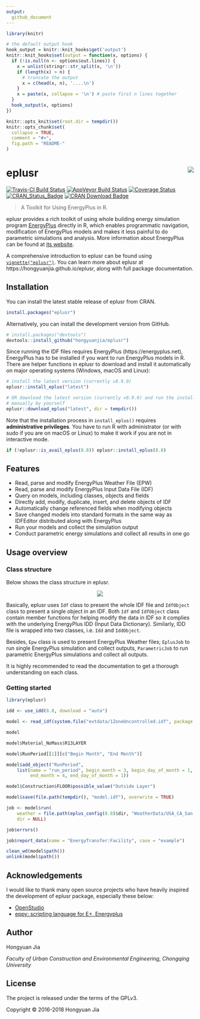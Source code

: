 ```yaml
---
output:
  github_document
---
```


<!-- README.md is generated from README.Rmd. Please edit that file -->

```r
library(knitr)

# the default output hook
hook_output = knitr::knit_hooks$get('output')
knitr::knit_hooks$set(output = function(x, options) {
  if (!is.null(n <- options$out.lines)) {
    x = unlist(stringr::str_split(x, '\n'))
    if (length(x) > n) {
      # truncate the output
      x = c(head(x, n), '....\n')
    }
    x = paste(x, collapse = '\n') # paste first n lines together
  }
  hook_output(x, options)
})

knitr::opts_knit$set(root.dir = tempdir())
knitr::opts_chunk$set(
  collapse = TRUE,
  comment = "#>",
  fig.path = "README-"
)
```

# eplusr <img src="man/figures/logo.svg" align="right" />

[![Travis-CI Build Status](https://travis-ci.org/hongyuanjia/eplusr.svg?branch=master)](https://travis-ci.org/hongyuanjia/eplusr)
[![AppVeyor Build Status](https://ci.appveyor.com/api/projects/status/github/hongyuanjia/eplusr?branch=master&svg=true)](https://ci.appveyor.com/project/hongyuanjia/eplusr)
[![Coverage Status](https://img.shields.io/codecov/c/github/hongyuanjia/eplusr/master.svg)](https://codecov.io/github/hongyuanjia/eplusr?branch=master)
[![CRAN_Status_Badge](http://www.r-pkg.org/badges/version/eplusr)](https://cran.r-project.org/package=eplusr)
[![CRAN Download Badge](https://cranlogs.r-pkg.org/badges/eplusr)](https://cran.rstudio.com/web/packages/eplusr/index.html)

> A Toolkit for Using EnergyPlus in R.

eplusr provides a rich toolkit of using whole building energy simulation program
[EnergyPlus](https://energyplus.net) directly in R, which enables programmatic
navigation, modification of EnergyPlus models and makes it less painful to do
parametric simulations and analysis. More information about EnergyPlus can be
found at [its website](https://energyplus.net).

A comprehensive introduction to eplusr can be found using
[`vignette("eplusr")`](https://hongyuanjia.github.io/articles/eplusr.html).
You can learn more about eplusr at https://hongyuanjia.github.io/eplusr, along
with full package documentation.

## Installation

You can install the latest stable release of eplusr from CRAN.

```r
install.packages("eplusr")
```

Alternatively, you can install the development version from GitHub.

```r
# install.packages("devtools")
devtools::install_github("hongyuanjia/eplusr")
```

Since running the IDF files requires EnergyPlus (https://energyplus.net),
EnergyPlus has to be installed if you want to run EnergyPlus models in R.  There
are helper functions in eplusr to download and install it automatically on major
operating systems (Windows, macOS and Linux):

```r
# install the latest version (currently v8.9.0)
eplusr::install_eplus("latest")

# OR download the latest version (currently v8.9.0) and run the installer
# manually by yourself
eplusr::download_eplus("latest", dir = tempdir())
```

Note that the installation process in `install_eplus()` requires
**administrative privileges**. You have to run R with administrator (or with
sudo if you are on macOS or Linux) to make it work if you are not in interactive
mode.

```r
if (!eplusr::is_avail_eplus(8.8)) eplusr::install_eplus(8.8)
```

## Features

* Read, parse and modify EnergyPlus Weather File (EPW)
* Read, parse and modify EnergyPlus Input Data File (IDF)
* Query on models, including classes, objects and fields
* Directly add, modify, duplicate, insert, and delete objects of IDF
* Automatically change referenced fields when modifying objects
* Save changed models into standard formats in the same way as IDFEditor
  distributed along with EnergyPlus
* Run your models and collect the simulation output
* Conduct parametric energy simulations and collect all results in one go

## Usage overview

### Class structure

Below shows the class structure in eplusr.

<p align="center">
  <img src="man/figures/class_structure.png"/>
</p>

Basically, eplusr uses `Idf` class to present the whole IDF file and `IdfObject`
class to present a single object in an IDF. Both `Idf` and `IdfObject` class
contain member functions for helping modify the data in IDF so it complies with
the underlying EnergyPlus IDD (Input Data Dictionary). Similarly, IDD file is
wrapped into two classes, i.e. `Idd` and `IddObject`.

Besides, `Epw` class is used to present EnergyPlus Weather files; `EplusJob` to
run single EnergyPlus simulation and collect outputs, `ParametricJob` to run
parametric EnergyPlus simulations and collect all outputs.

It is highly recommended to read the documentation to get a thorough
understanding on each class.

### Getting started

```r
library(eplusr)

idd <- use_idd(8.8, download = "auto")

model <- read_idf(system.file("extdata/1ZoneUncontrolled.idf", package = "eplusr"))

model

model$Material_NoMass$R13LAYER

model$RunPeriod[[1]][c("Begin Month", "End Month")]

model$add_object("RunPeriod",
    list(name = "run_period", begin_month = 3, begin_day_of_month = 1,
         end_month = 4, end_day_of_month = 1))

model$Construction$FLOOR$possible_value("Outside Layer")

model$save(file.path(tempdir(), "model.idf"), overwrite = TRUE)

job <- model$run(
    weather = file.path(eplus_config(8.8)$dir, "WeatherData/USA_CA_San.Francisco.Intl.AP.724940_TMY3.epw"),
    dir = NULL)

job$errors()

job$report_data(name = "EnergyTransfer:Facility", case = "example")
```

```r
clean_wd(model$path())
unlink(model$path())
```

## Acknowledgements

I would like to thank many open source projects who have heavily inspired the
development of eplusr package, especially these below:

* [OpenStudio](https://www.openstudio.net)
* [eppy: scripting language for E+, Energyplus](https://github.com/santoshphilip/eppy)


## Author

Hongyuan Jia

*Faculty of Urban Construction and Environmental Engineering, Chongqing University*

## License

The project is released under the terms of the GPLv3.

Copyright © 2016-2018 Hongyuan Jia
